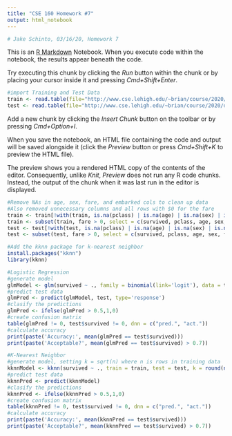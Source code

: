 ```yaml
---
title: "CSE 160 Homework #7"
output: html_notebook
---
```


```r
# Jake Schinto, 03/16/20, Homework 7
```

This is an [R Markdown](http://rmarkdown.rstudio.com) Notebook. When you execute code within the notebook, the results appear beneath the code. 

Try executing this chunk by clicking the *Run* button within the chunk or by placing your cursor inside it and pressing *Cmd+Shift+Enter*. 

```r
#import Training and Test Data
train <- read.table(file="http://www.cse.lehigh.edu/~brian/course/2020/datascience/TitanicTrain.csv",header = TRUE, sep = ",")
test <- read.table(file="http://www.cse.lehigh.edu/~brian/course/2020/datascience/TitanicTest.csv", header = TRUE, sep =",")
```

Add a new chunk by clicking the *Insert Chunk* button on the toolbar or by pressing *Cmd+Option+I*.

When you save the notebook, an HTML file containing the code and output will be saved alongside it (click the *Preview* button or press *Cmd+Shift+K* to preview the HTML file). 

The preview shows you a rendered HTML copy of the contents of the editor. Consequently, unlike *Knit*, *Preview* does not run any R code chunks. Instead, the output of the chunk when it was last run in the editor is displayed.

```r
#Remove NAs in age, sex, fare, and embarked cols to clean up data
#Also removed unnecessary columns and all rows with $0 for the fare
train <- train[!with(train, is.na(pclass) | is.na(age) | is.na(sex) | is.na(fare) | is.na(embarked)),]
train <- subset(train, fare > 0, select = c(survived, pclass, age, sex, fare, embarked))
test <- test[!with(test, is.na(pclass) | is.na(age) | is.na(sex) | is.na(fare) | is.na(embarked)),]
test <- subset(test, fare > 0, select = c(survived, pclass, age, sex, fare, embarked))
```

```r
#Add the kknn package for k-nearest neighbor
install.packages("kknn")
library(kknn)
```

```r
#Logistic Regression
#generate model
glmModel <- glm(survived ~ ., family = binomial(link='logit'), data = train)
#predict test data
glmPred <- predict(glmModel, test, type='response')
#clasify the predictions
glmPred <- ifelse(glmPred > 0.5,1,0)
#create confusion matrix
table(glmPred != 0, test$survived != 0, dnn = c("pred.", "act."))
#calculate accuracy
print(paste('Accuracy:', mean(glmPred == test$survived)))
print(paste('Acceptable?', mean(glmPred == test$survived) > 0.7))
```

```r
#K-Nearest Neighbor
#generate model, setting k = sqrt(n) where n is rows in training data
kknnModel <- kknn(survived ~ ., train = train, test = test, k = round(nrow(train)^.5))
#predict test data
kknnPred <- predict(kknnModel)
#clasify the predictions
kknnPred <- ifelse(kknnPred > 0.5,1,0)
#create confusion matrix
table(kknnPred != 0, test$survived != 0, dnn = c("pred.", "act."))
#calculate accuracy
print(paste('Accuracy:', mean(kknnPred == test$survived)))
print(paste('Acceptable?', mean(kknnPred == test$survived) > 0.7))
```

